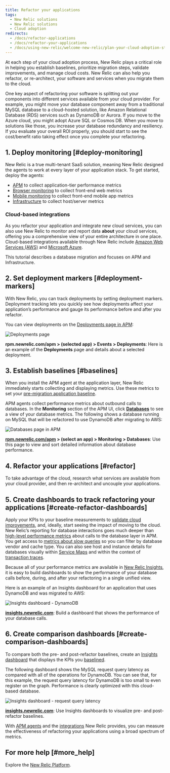 ```yaml
---
title: Refactor your applications
tags:
  - New Relic solutions
  - New Relic solutions
  - Cloud adoption
redirects:
  - /docs/refactor-applications
  - /docs/refactor-your-applications
  - /docs/using-new-relic/welcome-new-relic/plan-your-cloud-adoption-strategy/refactor-your-applications
---
```


At each step of your cloud adoption process, New Relic plays a critical role in helping you establish baselines, prioritize migration steps, validate improvements, and manage cloud costs. New Relic can also help you refactor, or re-architect, your software and services when you migrate them to the cloud.

One key aspect of refactoring your software is splitting out your components into different services available from your cloud provider. For example, you might move your database component away from a traditional MySQL database to a cloud-hosted solution, like Amazon Relational Database (RDS) services such as DynamoDB or Aurora. If you move to the Azure cloud, you might adopt Azure SQL or Cosmos DB. When you move to solutions like those, you increase your database redundancy and resiliency. If you evaluate your overall ROI properly, you should start to see the cost/benefit ratio taking effect once you complete your refactoring.

## 1. Deploy monitoring [#deploy-monitoring]

New Relic is a true multi-tenant SaaS solution, meaning New Relic designed the agents to work at every layer of your application stack. To get started, deploy the agents:

* [APM](https://docs.newrelic.com/docs/apm) to collect application-tier performance metrics
* [Browser monitoring](https://docs.newrelic.com/docs/browser) to collect front-end web metrics
* [Mobile monitoring](https://docs.newrelic.com/docs/mobile-monitoring) to collect front-end mobile app metrics
* [Infrastructure](https://docs.newrelic.com/docs/infrastructure) to collect host/server metrics

### Cloud-based integrations

As you refactor your application and integrate new cloud services, you can also use New Relic to monitor and report data **about** your cloud services, offering you a comprehensive view of your entire architecture in one place. Cloud-based integrations available through New Relic include [Amazon Web Services (AWS)](https://docs.newrelic.com/docs/infrastructure/amazon-integrations/aws-integrations-list) and [Microsoft Azure](https://docs.newrelic.com/docs/infrastructure/microsoft-azure-integrations/azure-integrations-list).

This tutorial describes a database migration and focuses on APM and Infrastructure.

## 2. Set deployment markers [#deployment-markers]

With New Relic, you can track deployments by setting deployment markers. Deployment tracking lets you quickly see how deployments affect your application’s performance and gauge its performance before and after you refactor.

You can view deployments on the [Deployments page in APM](/docs/apm/applications-menu/events/deployments-page):

![Deployments page](./images/screen-deployments-page.png "Deployments page")

**rpm.newrelic.com/apm > (selected app) > Events > Deployments**: Here is an example of the **Deployments** page and details about a selected deployment.

## 3. Establish baselines [#baselines]

When you install the APM agent at the application layer, New Relic immediately starts collecting and displaying metrics. Use these metrics to set your [pre-migration application baseline](/docs/create-application-baselines).

APM agents collect performance metrics about outbound calls to databases. In the **Monitoring** section of the APM UI, click [**Databases**](/docs/apm/applications-menu/monitoring/databases-slow-queries-page) to see a view of your database metrics. The following shows a database running on MySQL that will be refactored to use DynamoDB after migrating to AWS:

![Databases page in APM](./images/screen-databases_0.png "Databases page in APM")

**[rpm.newrelic.com/apm](https://rpm.newrelic.com/apm) > (select an app) > Monitoring > Databases**: Use this page to view and sort detailed information about database performance.

## 4. Refactor your applications [#refactor]

To take advantage of the cloud, research what services are available from your cloud provider, and then re-architect and uncouple your applications.

## 5. Create dashboards to track refactoring your applications [#create-refactor-dashboards]

Apply your KPIs to your baseline measurements to [validate cloud improvements](/docs/validate-cloud-improvements), and, ideally, start seeing the impact of moving to the cloud. New Relic’s reporting for database interactions goes much deeper than [high-level performance metrics](#baselines) about calls to the database layer in APM. You get access to [metrics about slow queries](https://docs.newrelic.com/docs/apm/applications-menu/monitoring/databases-slow-queries-page) so you can filter by database vendor and cache type. You can also see host and instance details for databases visually within [Service Maps](/docs/using-new-relic/service-maps/get-started/introduction-service-maps) and within the context of [transaction traces](https://docs.newrelic.com/docs/apm/transactions/transaction-traces/introduction-transaction-traces).

Because all of your performance metrics are available in [New Relic Insights](https://docs.newrelic.com/docs/insights), it is easy to build dashboards to show the performance of your database calls before, during, and after your refactoring in a single unified view.

Here is an example of an Insights dashboard for an application that uses DynamoDB and was migrated to AWS:

![Insights dashboard - DynamoDB](./images/screen-insights-dynamo-db.png "Insights dashboard - DynamoDB")

**[insights.newrelic.com](https://insights.newrelic.com)**: Build a dashboard that shows the performance of your database calls.

## 6. Create comparison dashboards [#create-comparison-dashboards]

To compare both the pre- and post-refactor baselines, create an [Insights dashboard](/docs/insights/use-insights-ui/manage-dashboards) that displays the KPIs you [baselined](/docs/create-application-baselines).

The following dashboard shows the MySQL request query latency as compared with all of the operations for DynamoDB. You can see that, for this example, the request query latency for DynamoDB is too small to even register on the graph. Performance is clearly optimized with this cloud-based database.

![Insights dashboard - request query latency](./images/screen-insights-request-latency.png "Insights dashboard - request query latency")

**[insights.newrelic.com](https://insights.newrelic.com)**: Use Insights dashboards to visualize pre- and post-refactor baselines.

With [APM agents](/docs/agents/manage-apm-agents/installation/install-agent) and the [integrations](https://docs.newrelic.com/docs/integrations/table-of-contents) New Relic provides, you can measure the effectiveness of refactoring your applications using a broad spectrum of metrics.

## For more help [#more_help]

Explore the [New Relic Platform](https://newrelic.com/products).
